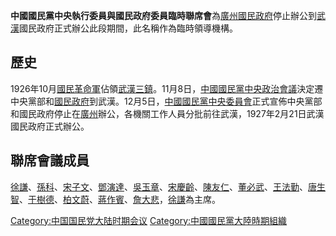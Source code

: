 '''中國國民黨中央執行委員與國民政府委員臨時聯席會'''為[[廣州|廣州]][[國民政府|國民政府]]停止辦公到[[武漢|武漢]]國民政府正式辦公此段期間，此名稱作為臨時領導機構。

==歷史==
1926年10月[[國民革命軍|國民革命軍]]佔領[[武漢三鎮|武漢三鎮]]。11月8日，[[中國國民黨中央政治會議|中國國民黨中央政治會議]]決定遷中央黨部和[[國民政府|國民政府]]到武漢。12月5日，[[中國國民黨中央委員會|中國國民黨中央委員會]]正式宣佈中央黨部和國民政府停止在[[廣州|廣州]]辦公，各機關工作人員分批前往武漢，1927年2月21日武漢國民政府正式辦公。

==聯席會議成員==
[[徐謙|徐謙]]、[[孫科|孫科]]、[[宋子文|宋子文]]、[[鄧演達|鄧演達]]、[[吳玉章|吳玉章]]、[[宋慶齡|宋慶齡]]、[[陳友仁|陳友仁]]、[[董必武|董必武]]、[[王法勤|王法勤]]、[[唐生智|唐生智]]、[[于樹德|于樹德]]、[[柏文蔚|柏文蔚]]、[[蔣作賓|蔣作賓]]、[[詹大悲|詹大悲]]，[[徐謙|徐謙]]為主席。

{{中國國民黨會議|其他}}
{{中华民国国家政权}}

[[Category:中国国民党大陆时期会议|Category:中国国民党大陆时期会议]]
[[Category:中國國民黨大陸時期組織|Category:中國國民黨大陸時期組織]]